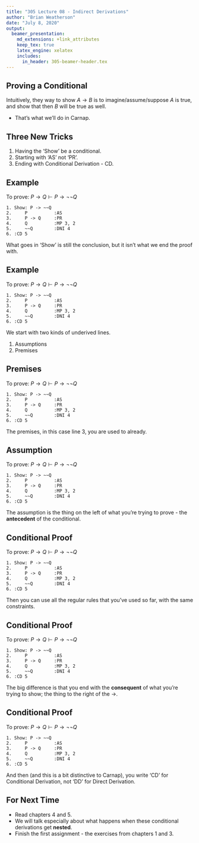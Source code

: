 ```yaml
---
title: "305 Lecture 08 - Indirect Derivations"
author: "Brian Weatherson"
date: "July 8, 2020"
output: 
  beamer_presentation:
    md_extensions: +link_attributes
    keep_tex: true
    latex_engine: xelatex
    includes:
      in_header: 305-beamer-header.tex
---
```


## Proving a Conditional

Intuitively, they way to show $A \rightarrow B$ is to imagine/assume/suppose $A$ is true, and show that then $B$ will be true as well.

- That's what we'll do in Carnap.

## Three New Tricks

1. Having the 'Show' be a conditional.
2. Starting with 'AS' not 'PR'.
3. Ending with Conditional Derivation - CD.

## Example

To prove: $P \rightarrow Q \vdash P \rightarrow \neg \neg Q$

\bigskip

\begincols
\begincol{.48\textwidth}

```
1. Show: P -> ~~Q
2.     P          :AS
3.     P -> Q     :PR
4.     Q          :MP 3, 2
5.     ~~Q        :DNI 4
6. :CD 5
```

\endcol
\begincol{.48\textwidth}

What goes in 'Show' is still the conclusion, but it isn't what we end the proof with.

\endcol
\endcols

## Example

To prove: $P \rightarrow Q \vdash P \rightarrow \neg \neg Q$

\bigskip

\begincols
\begincol{.48\textwidth}

```
1. Show: P -> ~~Q
2.     P          :AS
3.     P -> Q     :PR
4.     Q          :MP 3, 2
5.     ~~Q        :DNI 4
6. :CD 5
```

\endcol
\begincol{.48\textwidth}

We start with two kinds of underived lines.

1. Assumptions
2. Premises

\endcol
\endcols

## Premises

To prove: $P \rightarrow Q \vdash P \rightarrow \neg \neg Q$

\bigskip
\begincols
\begincol{.48\textwidth}

```
1. Show: P -> ~~Q
2.     P          :AS
3.     P -> Q     :PR
4.     Q          :MP 3, 2
5.     ~~Q        :DNI 4
6. :CD 5
```

\endcol
\begincol{.48\textwidth}

The premises, in this case line 3, you are used to already.

\endcol
\endcols

## Assumption

To prove: $P \rightarrow Q \vdash P \rightarrow \neg \neg Q$

\bigskip

\begincols
\begincol{.48\textwidth}

```
1. Show: P -> ~~Q
2.     P          :AS
3.     P -> Q     :PR
4.     Q          :MP 3, 2
5.     ~~Q        :DNI 4
6. :CD 5
```

\endcol
\begincol{.48\textwidth}

The assumption is the thing on the left of what you're trying to prove - the **antecedent** of the conditional.

\endcol
\endcols

## Conditional Proof

To prove: $P \rightarrow Q \vdash P \rightarrow \neg \neg Q$

\bigskip

\begincols
\begincol{.48\textwidth}

```
1. Show: P -> ~~Q
2.     P          :AS
3.     P -> Q     :PR
4.     Q          :MP 3, 2
5.     ~~Q        :DNI 4
6. :CD 5
```

\endcol
\begincol{.48\textwidth}

Then you can use all the regular rules that you've used so far, with the same constraints.

\endcol
\endcols

## Conditional Proof

To prove: $P \rightarrow Q \vdash P \rightarrow \neg \neg Q$

\bigskip

\begincols
\begincol{.48\textwidth}

```
1. Show: P -> ~~Q
2.     P          :AS
3.     P -> Q     :PR
4.     Q          :MP 3, 2
5.     ~~Q        :DNI 4
6. :CD 5
```

\endcol
\begincol{.48\textwidth}

The big difference is that you end with the **consequent** of what you're trying to show; the thing to the right of the $\rightarrow$.

\endcol
\endcols

## Conditional Proof

To prove: $P \rightarrow Q \vdash P \rightarrow \neg \neg Q$

\bigskip

\begincols
\begincol{.48\textwidth}

```
1. Show: P -> ~~Q
2.     P          :AS
3.     P -> Q     :PR
4.     Q          :MP 3, 2
5.     ~~Q        :DNI 4
6. :CD 5
```

\endcol
\begincol{.48\textwidth}

And then (and this is a bit distinctive to Carnap), you write 'CD' for Conditional Derivation, not 'DD' for Direct Derivation.

\endcol
\endcols

## For Next Time

- Read chapters 4 and 5.
- We will talk especially about what happens when these conditional derivations get **nested**.
- Finish the first assignment - the exercises from chapters 1 and 3.